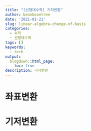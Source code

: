 ```yaml
---
title: "[선형대수학] 기저변환"
author: beanbeantree
date: '2021-01-21'
slug: linear-algebra-change-of-basis
categories:
  - 수학
  - 선형대수학
tags: []
keywords:
  - tech
output:
  blogdown::html_page:
    toc: true
description: 기저변환
---
```

# 좌표변환

# 기저변환

